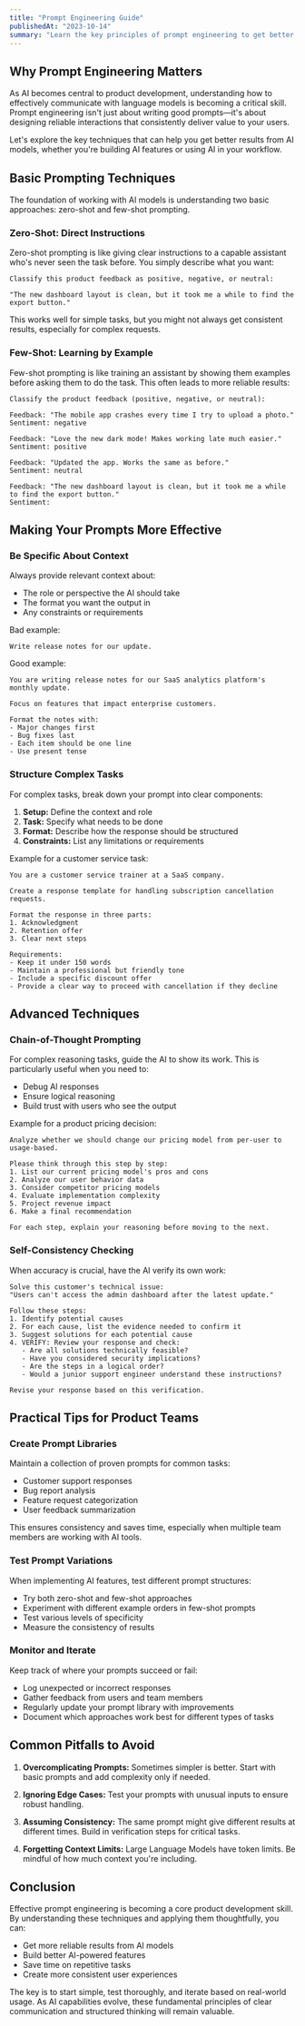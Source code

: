```yaml
---
title: "Prompt Engineering Guide"
publishedAt: "2023-10-14"
summary: "Learn the key principles of prompt engineering to get better results from AI models. Practical techniques from basic prompting to advanced chain-of-thought approaches."
---
```


## Why Prompt Engineering Matters

As AI becomes central to product development, understanding how to effectively communicate with language models is becoming a critical skill. Prompt engineering isn't just about writing good prompts—it's about designing reliable interactions that consistently deliver value to your users.

Let's explore the key techniques that can help you get better results from AI models, whether you're building AI features or using AI in your workflow.

## Basic Prompting Techniques

The foundation of working with AI models is understanding two basic approaches: zero-shot and few-shot prompting.

### Zero-Shot: Direct Instructions

Zero-shot prompting is like giving clear instructions to a capable assistant who's never seen the task before. You simply describe what you want:

```
Classify this product feedback as positive, negative, or neutral:

"The new dashboard layout is clean, but it took me a while to find the export button."
```

This works well for simple tasks, but you might not always get consistent results, especially for complex requests.

### Few-Shot: Learning by Example

Few-shot prompting is like training an assistant by showing them examples before asking them to do the task. This often leads to more reliable results:

```
Classify the product feedback (positive, negative, or neutral):

Feedback: "The mobile app crashes every time I try to upload a photo."
Sentiment: negative

Feedback: "Love the new dark mode! Makes working late much easier."
Sentiment: positive

Feedback: "Updated the app. Works the same as before."
Sentiment: neutral

Feedback: "The new dashboard layout is clean, but it took me a while to find the export button."
Sentiment:
```

## Making Your Prompts More Effective

### Be Specific About Context

Always provide relevant context about:

- The role or perspective the AI should take
- The format you want the output in
- Any constraints or requirements

Bad example:

```
Write release notes for our update.
```

Good example:

```
You are writing release notes for our SaaS analytics platform's monthly update.

Focus on features that impact enterprise customers.

Format the notes with:
- Major changes first
- Bug fixes last
- Each item should be one line
- Use present tense
```

### Structure Complex Tasks

For complex tasks, break down your prompt into clear components:

1. **Setup:** Define the context and role
2. **Task:** Specify what needs to be done
3. **Format:** Describe how the response should be structured
4. **Constraints:** List any limitations or requirements

Example for a customer service task:

```
You are a customer service trainer at a SaaS company.

Create a response template for handling subscription cancellation requests.

Format the response in three parts:
1. Acknowledgment
2. Retention offer
3. Clear next steps

Requirements:
- Keep it under 150 words
- Maintain a professional but friendly tone
- Include a specific discount offer
- Provide a clear way to proceed with cancellation if they decline
```

## Advanced Techniques

### Chain-of-Thought Prompting

For complex reasoning tasks, guide the AI to show its work. This is particularly useful when you need to:

- Debug AI responses
- Ensure logical reasoning
- Build trust with users who see the output

Example for a product pricing decision:

```
Analyze whether we should change our pricing model from per-user to usage-based.

Please think through this step by step:
1. List our current pricing model's pros and cons
2. Analyze our user behavior data
3. Consider competitor pricing models
4. Evaluate implementation complexity
5. Project revenue impact
6. Make a final recommendation

For each step, explain your reasoning before moving to the next.
```

### Self-Consistency Checking

When accuracy is crucial, have the AI verify its own work:

```
Solve this customer's technical issue:
"Users can't access the admin dashboard after the latest update."

Follow these steps:
1. Identify potential causes
2. For each cause, list the evidence needed to confirm it
3. Suggest solutions for each potential cause
4. VERIFY: Review your response and check:
   - Are all solutions technically feasible?
   - Have you considered security implications?
   - Are the steps in a logical order?
   - Would a junior support engineer understand these instructions?

Revise your response based on this verification.
```

## Practical Tips for Product Teams

### Create Prompt Libraries

Maintain a collection of proven prompts for common tasks:

- Customer support responses
- Bug report analysis
- Feature request categorization
- User feedback summarization

This ensures consistency and saves time, especially when multiple team members are working with AI tools.

### Test Prompt Variations

When implementing AI features, test different prompt structures:

- Try both zero-shot and few-shot approaches
- Experiment with different example orders in few-shot prompts
- Test various levels of specificity
- Measure the consistency of results

### Monitor and Iterate

Keep track of where your prompts succeed or fail:

- Log unexpected or incorrect responses
- Gather feedback from users and team members
- Regularly update your prompt library with improvements
- Document which approaches work best for different types of tasks

## Common Pitfalls to Avoid

1. **Overcomplicating Prompts:** Sometimes simpler is better. Start with basic prompts and add complexity only if needed.

2. **Ignoring Edge Cases:** Test your prompts with unusual inputs to ensure robust handling.

3. **Assuming Consistency:** The same prompt might give different results at different times. Build in verification steps for critical tasks.

4. **Forgetting Context Limits:** Large Language Models have token limits. Be mindful of how much context you're including.

## Conclusion

Effective prompt engineering is becoming a core product development skill. By understanding these techniques and applying them thoughtfully, you can:

- Get more reliable results from AI models
- Build better AI-powered features
- Save time on repetitive tasks
- Create more consistent user experiences

The key is to start simple, test thoroughly, and iterate based on real-world usage. As AI capabilities evolve, these fundamental principles of clear communication and structured thinking will remain valuable.
